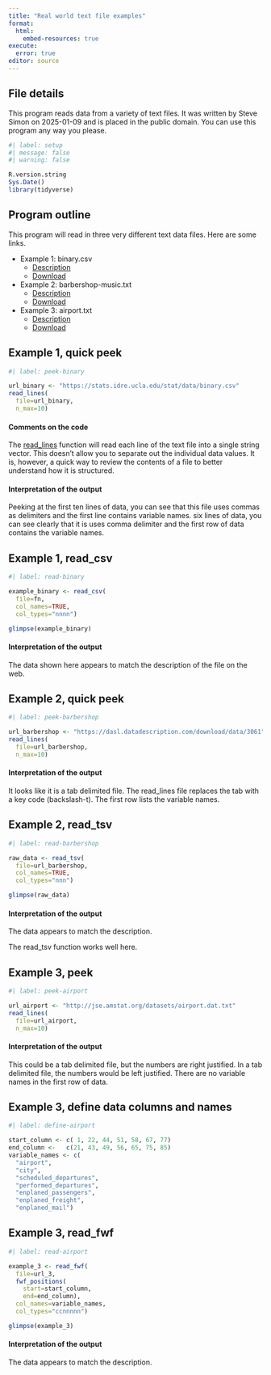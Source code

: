 ```yaml
---
title: "Real world text file examples"
format: 
  html:
    embed-resources: true
execute: 
  error: true
editor: source
---
```


## File details

This program reads data from a variety of text files. It was written by Steve Simon on 2025-01-09 and is placed in the public domain. You can use this program any way you please.

```r
#| label: setup
#| message: false
#| warning: false

R.version.string
Sys.Date()
library(tidyverse)
```

## Program outline

This program will read in three very different text data files. Here are some links.

-   Example 1: binary.csv
    -   [Description][ref01]
    -   [Download][ref02]
-   Example 2: barbershop-music.txt
    -   [Description][ref03]
    -   [Download][ref04]
-   Example 3: airport.txt
    -   [Description][ref05]
    -   [Download][ref06]

[ref01]: https://stats.idre.ucla.edu/r/dae/logit-regression/
[ref02]: https://stats.idre.ucla.edu/stat/data/binary.csv
[ref03]: https://dasl.datadescription.com/datafile/barbershop-music/
[ref04]: https://dasl.datadescription.com/download/data/3061
[ref05]: http://jse.amstat.org/datasets/airport.txt
[ref06]: http://jse.amstat.org/datasets/airport.dat.txt

## Example 1, quick peek

```r
#| label: peek-binary

url_binary <- "https://stats.idre.ucla.edu/stat/data/binary.csv"
read_lines(
  file=url_binary, 
  n_max=10)
```

#### Comments on the code

The [read_lines][ref07] function will read each line of the text file into a single string vector. This doesn't allow you to separate out the individual data values. It is, however, a quick way to review the contents of a file to better understand how it is structured. 

[ref07]: https://readr.tidyverse.org/reference/read_lines.html

#### Interpretation of the output

Peeking at the first ten lines of data, you can see that this file uses commas as delimiters and the first line contains variable names. six lines of data, you can see clearly that it is uses comma delimiter and the first row of data contains the variable names.

## Example 1, read_csv

```r
#| label: read-binary

example_binary <- read_csv(
  file=fn,
  col_names=TRUE,
  col_types="nnnn")

glimpse(example_binary)
```

#### Interpretation of the output

The data shown here appears to match the description of the file on the web.


## Example 2, quick peek

```r
#| label: peek-barbershop

url_barbershop <- "https://dasl.datadescription.com/download/data/3061"
read_lines(
  file=url_barbershop,
  n_max=10)
```

#### Interpretation of the output

It looks like it is a tab delimited file. The read_lines file replaces the tab with a key code (backslash-t). The first row lists the variable names.

## Example 2, read_tsv

```r
#| label: read-barbershop

raw_data <- read_tsv(
  file=url_barbershop,
  col_names=TRUE,
  col_types="nnn")

glimpse(raw_data)
```

#### Interpretation of the output

The data appears to match the description.

The read_tsv function works well here.

## Example 3, peek

```r
#| label: peek-airport

url_airport <- "http://jse.amstat.org/datasets/airport.dat.txt"
read_lines(
  file=url_airport,
  n_max=10)
```

#### Interpretation of the output

This could be a tab delimited file, but the numbers are right justified. In a tab delimited file, the numbers would be left justified. There are no variable names in the first row of data.

## Example 3, define data columns and names

```r
#| label: define-airport

start_column <- c( 1, 22, 44, 51, 58, 67, 77)
end_column <-   c(21, 43, 49, 56, 65, 75, 85)
variable_names <- c(
  "airport",
  "city",
  "scheduled_departures",
  "performed_departures",
  "enplaned_passengers",
  "enplaned_freight",
  "enplaned_mail")
```

## Example 3, read_fwf

```r
#| label: read-airport

example_3 <- read_fwf(
  file=url_3, 
  fwf_positions(
    start=start_column, 
    end=end_column),
  col_names=variable_names,
  col_types="ccnnnnn")

glimpse(example_3)
```

#### Interpretation of the output

The data appears to match the description.
